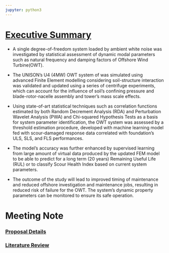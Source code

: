 ```yaml
---
jupyter: python3
---
```


# [Executive Summary](https://kyeongsunkim.github.io/)

-   A single degree-of-freedom system loaded by ambient white noise was investigated by statistical assessment of dynamic modal parameters such as natural frequency and damping factors of Offshore Wind Turbine(OWT).

-   The UNISON's U4 (4MW) OWT system of was simulated using advanced Finite Element modelling considering soil-structure interaction was validated and updated using a series of centrifuge experiments, which can account for the influence of soil's confining pressure and blade-rotor-nacelle assembly and tower's mass scale effects.

-   Using state-of-art statistical techniques such as correlation functions estimated by both Random Decrement Analysis (RDA) and Perturbation Wavelet Analysis (PWA) and Chi-squared Hypothesis Tests as a basis for system parameter identification, the OWT system was assessed by a threshold estimation procedure, developed with machine learning model fed with scour-damaged response data correlated with foundation's ULS, SLS, and FLS performances.

-   The model's accuracy was further enhanced by supervised learning from large amount of virtual data produced by the updated FEM model to be able to predict for a long term (20 years) Remaining Useful Life (RUL) or to classify Scour Health Index based on current system parameters.

-   The outcome of the study will lead to improved timing of maintenance and reduced offshore investigation and maintenance jobs, resulting in reduced risk of failure for the OWT. The system's dynamic property parameters can be monitored to ensure its safe operation.

# Meeting Note

### [Proposal Details](https://kyeongsunkim.github.io/4_1_proposal.html)

### [Literature Review](https://kyeongsunkim.github.io/4_3_literature.html)
